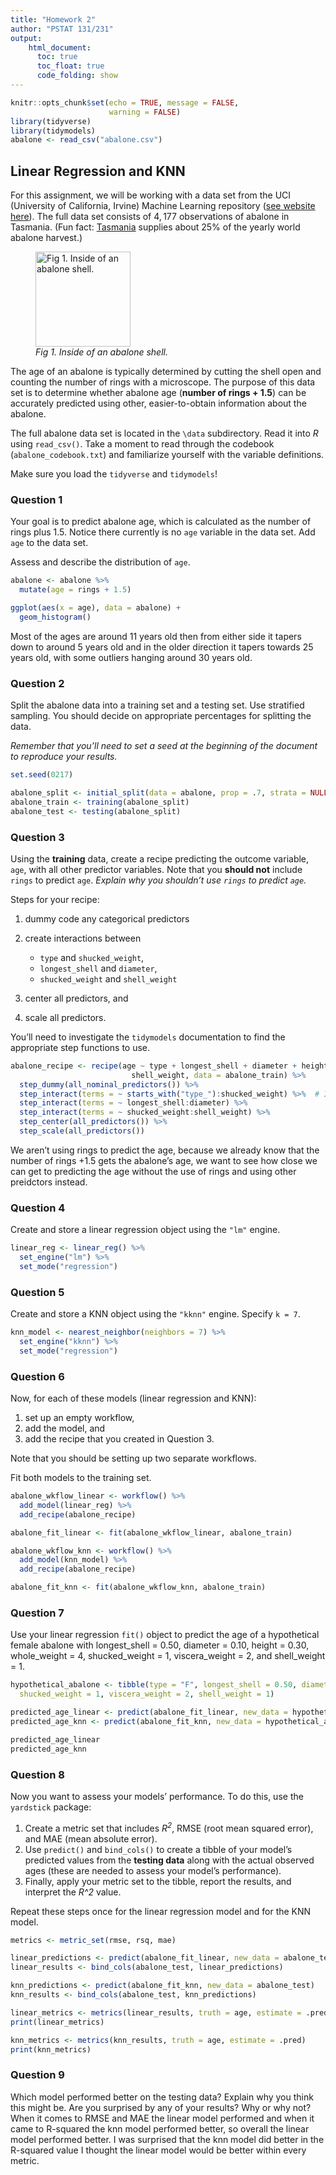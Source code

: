 ```yaml
---
title: "Homework 2"
author: "PSTAT 131/231"
output:
    html_document:
      toc: true
      toc_float: true
      code_folding: show
---
```


```r
knitr::opts_chunk$set(echo = TRUE, message = FALSE,
                      warning = FALSE)
library(tidyverse)
library(tidymodels)
abalone <- read_csv("abalone.csv")
```

## Linear Regression and KNN

For this assignment, we will be working with a data set from the UCI (University of California, Irvine) Machine Learning repository ([see website here](http://archive.ics.uci.edu/ml/datasets/Abalone)). The full data set consists of $4,177$ observations of abalone in Tasmania. (Fun fact: [Tasmania](https://en.wikipedia.org/wiki/Tasmania "Tasmania") supplies about $25\%$ of the yearly world abalone harvest.)

![*Fig 1. Inside of an abalone shell.*](https://previews.123rf.com/images/freerlaw/freerlaw1301/freerlaw130100029/17612037-abalone-shell-inside.jpg){width="152"}

The age of an abalone is typically determined by cutting the shell open and counting the number of rings with a microscope. The purpose of this data set is to determine whether abalone age (**number of rings + 1.5**) can be accurately predicted using other, easier-to-obtain information about the abalone.

The full abalone data set is located in the `\data` subdirectory. Read it into *R* using `read_csv()`. Take a moment to read through the codebook (`abalone_codebook.txt`) and familiarize yourself with the variable definitions.

Make sure you load the `tidyverse` and `tidymodels`!

### Question 1

Your goal is to predict abalone age, which is calculated as the number of rings plus 1.5. Notice there currently is no `age` variable in the data set. Add `age` to the data set.

Assess and describe the distribution of `age`.
```r
abalone <- abalone %>%
  mutate(age = rings + 1.5)

ggplot(aes(x = age), data = abalone) +
  geom_histogram()
```
Most of the ages are around 11 years old then from either side it tapers down to around 5 years old and in the older
direction it tapers towards 25 years old, with some outliers hanging around 30 years old. 

### Question 2

Split the abalone data into a training set and a testing set. Use stratified sampling. You should decide on appropriate percentages for splitting the data.

*Remember that you'll need to set a seed at the beginning of the document to reproduce your results.*
```r
set.seed(0217)

abalone_split <- initial_split(data = abalone, prop = .7, strata = NULL)
abalone_train <- training(abalone_split)
abalone_test <- testing(abalone_split)
```

### Question 3

Using the **training** data, create a recipe predicting the outcome variable, `age`, with all other predictor variables. Note that you **should not** include `rings` to predict `age`. *Explain why you shouldn't use `rings` to predict `age`.*

Steps for your recipe:

1.  dummy code any categorical predictors

2.  create interactions between

    -   `type` and `shucked_weight`,
    -   `longest_shell` and `diameter`,
    -   `shucked_weight` and `shell_weight`

3.  center all predictors, and

4.  scale all predictors.

You'll need to investigate the `tidymodels` documentation to find the appropriate step functions to use.
```r
abalone_recipe <- recipe(age ~ type + longest_shell + diameter + height + whole_weight + shucked_weight + viscera_weight +
                           shell_weight, data = abalone_train) %>% 
  step_dummy(all_nominal_predictors()) %>%
  step_interact(terms = ~ starts_with("type_"):shucked_weight) %>%  # Interact all dummy vars of type with shucked_weight
  step_interact(terms = ~ longest_shell:diameter) %>%
  step_interact(terms = ~ shucked_weight:shell_weight) %>%
  step_center(all_predictors()) %>%
  step_scale(all_predictors())
```
We aren't using rings to predict the age, because we already know that the number of rings +1.5 gets the abalone's age,
we want to see how close we can get to predicting the age without the use of rings and using other preidctors instead. 

### Question 4

Create and store a linear regression object using the `"lm"` engine.
```r
linear_reg <- linear_reg() %>% 
  set_engine("lm") %>%
  set_mode("regression")
```

### Question 5

Create and store a KNN object using the `"kknn"` engine. Specify `k = 7`.
```r
knn_model <- nearest_neighbor(neighbors = 7) %>% 
  set_engine("kknn") %>%
  set_mode("regression")
```

### Question 6

Now, for each of these models (linear regression and KNN):

1.  set up an empty workflow,
2.  add the model, and
3.  add the recipe that you created in Question 3.

Note that you should be setting up two separate workflows.

Fit both models to the training set.
```r
abalone_wkflow_linear <- workflow() %>% 
  add_model(linear_reg) %>% 
  add_recipe(abalone_recipe)

abalone_fit_linear <- fit(abalone_wkflow_linear, abalone_train)

abalone_wkflow_knn <- workflow() %>% 
  add_model(knn_model) %>% 
  add_recipe(abalone_recipe)

abalone_fit_knn <- fit(abalone_wkflow_knn, abalone_train)
```

### Question 7

Use your linear regression `fit()` object to predict the age of a hypothetical female abalone with longest_shell = 0.50, diameter = 0.10, height = 0.30, whole_weight = 4, shucked_weight = 1, viscera_weight = 2, and shell_weight = 1.
```r
hypothetical_abalone <- tibble(type = "F", longest_shell = 0.50, diameter = 0.10, height = 0.30, whole_weight = 4,
  shucked_weight = 1, viscera_weight = 2, shell_weight = 1)

predicted_age_linear <- predict(abalone_fit_linear, new_data = hypothetical_abalone)
predicted_age_knn <- predict(abalone_fit_knn, new_data = hypothetical_abalone)

predicted_age_linear
predicted_age_knn
```

### Question 8

Now you want to assess your models' performance. To do this, use the `yardstick` package:

1.  Create a metric set that includes *R^2^*, RMSE (root mean squared error), and MAE (mean absolute error).
2.  Use `predict()` and `bind_cols()` to create a tibble of your model's predicted values from the **testing data** along with the actual observed ages (these are needed to assess your model's performance).
3.  Finally, apply your metric set to the tibble, report the results, and interpret the *R\^2* value.

Repeat these steps once for the linear regression model and for the KNN model.
```r
metrics <- metric_set(rmse, rsq, mae)

linear_predictions <- predict(abalone_fit_linear, new_data = abalone_test)
linear_results <- bind_cols(abalone_test, linear_predictions)

knn_predictions <- predict(abalone_fit_knn, new_data = abalone_test)
knn_results <- bind_cols(abalone_test, knn_predictions)

linear_metrics <- metrics(linear_results, truth = age, estimate = .pred)
print(linear_metrics)

knn_metrics <- metrics(knn_results, truth = age, estimate = .pred)
print(knn_metrics)
```

### Question 9

Which model performed better on the testing data? Explain why you think this might be. Are you surprised by any of your results? Why or why not?
When it comes to RMSE and MAE the linear model performed and when it came to R-squared the knn model performed better,
so overall the linear model performed better. I was surprised that the knn model did better in the R-squared value
I thought the linear model would be better within every metric. 